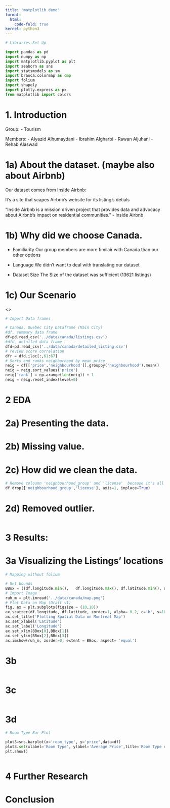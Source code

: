 ```yaml
---
title: "matplotlib demo"
format:
  html:
    code-fold: true
kernel: python3
---
```


```python
# Libraries Set Up

import pandas as pd
import numpy as np
import matplotlib.pyplot as plt
import seaborn as sns
import statsmodels as sm
import branca.colormap as cmp
import folium
import shapely
import plotly.express as px
from matplotlib import colors
```

# 1. Introduction

Group: 
- Tourism 

Members: 
- Alyazid Alhumaydani
- Ibrahim Algharbi
- Rawan Aljuhani
- Rehab Alaswad

# 1a) About the dataset. (maybe also about Airbnb)

Our dataset comes from Inside Airbnb:

It's a site that scapes Airbnb's website for its listing's detials

“Inside Airbnb is a mission driven project that provides data and advocacy about Airbnb's impact on residential communities." - Inside Airbnb


# 1b) Why did we choose Canada.

- Familiarity 
 Our group members are more fimilair with Canada than our other options

- Language
We didn't want to deal with translating our dataset

- Dataset Size
The Size of the dataset was sufficient (13621 listings)

# 1c) Our Scenario
<>

```python
# Import Data frames

# Canada, Quebec City Dataframe (Main City)
#df, summary data frame
df=pd.read_csv('../data/canada/listings.csv')
#dfd, detailed data frame
dfd=pd.read_csv('../data/canada/detailed_listing.csv')
# review score correlation
dfr = dfd.iloc[:,61:67]
# Sorts and ranks neighborhood by mean price 
neig = df[['price','neighbourhood']].groupby('neighbourhood').mean()
neig = neig.sort_values('price')
neig['rank'] = np.arange(len(neig)) + 1
neig = neig.reset_index(level=0)
```


# 2 EDA

# 2a) Presenting the data.

# 2b) Missing value.

# 2c) How did we clean the data.


```python
# Remove coloumn 'neighbourhood_group' and 'license'  because it's all NaN
df.drop(['neighbourhood_group','license'], axis=1, inplace=True)
```


# 2d) Removed outlier.

```python

```

# 3 Results:

# 3a Visualizing the Listings' locations

```python
# Mapping without folium

# Set bounds
BBox = ((df.longitude.min(),   df.longitude.max(), df.latitude.min(), df.latitude.max()))
# Import Image
ruh_m = plt.imread('../data/canada/map.png')
# Plot Data on Map (Draft v1)
fig, ax = plt.subplots(figsize = (10,10))
ax.scatter(df.longitude, df.latitude, zorder=1, alpha= 0.2, c='b', s=10)
ax.set_title('Plotting Spatial Data on Montreal Map')
ax.set_xlabel('Latitude')
ax.set_label('Longitude')
ax.set_xlim(BBox[0],BBox[1])
ax.set_ylim(BBox[2],BBox[3])
ax.imshow(ruh_m, zorder=0, extent = BBox, aspect= 'equal')
```

# 3b 
```python

```
# 3c
```python

```
# 3d
```python
# Room Type Bar Plot

plot3=sns.barplot(x='room_type', y='price',data=df)
plot3.set(xlabel='Room Type', ylabel='Average Price',title='Room Type Average Price in Montreal')
plt.show()
```

<We show our graphs and plots>




```python

```



# 4 Further Research

<Research Article Recommondations>

# Conclusion

